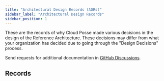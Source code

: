 ```yaml
---
title: "Architectural Design Records (ADRs)"
sidebar_label: "Architectural Design Records"
sidebar_position: 1
---
```


These are the records of why Cloud Posse made various decisions in the design of the Reference Architecture. These decisions may differ from what your organization has decided due to going through the "Design Decisions" process.

Send requests for additional documentation in [GitHub Discussions](https://github.com/orgs/cloudposse/discussions).

## Records

<DocCardList/>
